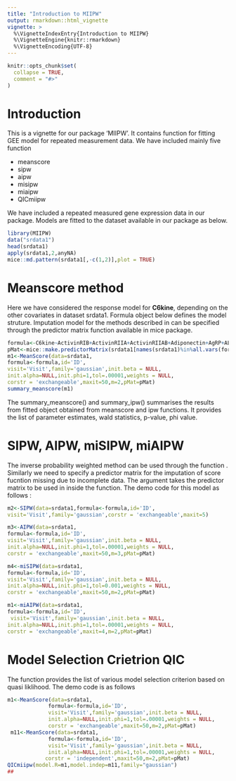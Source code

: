 ```yaml
---
title: "Introduction to MIIPW"
output: rmarkdown::html_vignette
vignette: >
  %\VignetteIndexEntry{Introduction to MIIPW}
  %\VignetteEngine{knitr::rmarkdown}
  %\VignetteEncoding{UTF-8}
---
```


```r
knitr::opts_chunk$set(
  collapse = TRUE,
  comment = "#>"
)
```
# Introduction
This is a vignette for our package 'MIIPW'. It contains function for fitting GEE model for repeated measurement data. We have included mainly five function

* meanscore
* sipw
* aipw
* misipw
* miaipw
* QICmiipw

We have included a repeated measured gene expression data in our package. Models are fitted to the dataset available in our package as below. 
```r
library(MIIPW)
data("srdata1")
head(srdata1)
apply(srdata1,2,anyNA)
mice::md.pattern(srdata1[,-c(1,2)],plot = TRUE)
```

# Meanscore method
Here we have considered the response model for __C6kine__, depending on the other covariates in dataset srdata1. Formula object below defines the model struture. Imputation model for the methods described in \link{MeanScore} can be specified through the predictor matrix function available in mice package.
```r
formula<-C6kine~ActivinRIB+ActivinRIIA+ActivinRIIAB+Adiponectin+AgRP+ALCAM
pMat<-mice::make.predictorMatrix(srdata1[names(srdata1)%in%all.vars(formula)])
m1<-MeanScore(data=srdata1,
formula<-formula,id='ID',
visit='Visit',family='gaussian',init.beta = NULL,
init.alpha=NULL,init.phi=1,tol=.00001,weights = NULL,
corstr = 'exchangeable',maxit=50,m=2,pMat=pMat)
summary_meanscore(m1)
```
The summary_meanscore() and summary_ipw() summarises the results from fitted object obtained from meanscore and ipw functions. It provides the list of parameter estimates, wald statistics, p-value, phi value. 

# SIPW, AIPW, miSIPW, miAIPW
The inverse probability weighted method can be used through the function \code{SIPW,AIPW,miSIPW,miAIPW}. Similarly we need to specify a predictor matrix for the imputation of score fucntion missing due to incomplete data. The \code{pMat} argument takes the predictor matrix to be used in \link{mice} inside the function. The demo code for this model as follows :
```r
m2<-SIPW(data=srdata1,formula<-formula,id='ID',
visit='Visit',family='gaussian',corstr = 'exchangeable',maxit=5)

m3<-AIPW(data=srdata1,
formula<-formula,id='ID',
visit='Visit',family='gaussian',init.beta = NULL,
init.alpha=NULL,init.phi=1,tol=.00001,weights = NULL,
corstr = 'exchangeable',maxit=50,m=3,pMat=pMat)

m4<-miSIPW(data=srdata1,
formula<-formula,id='ID',
visit='Visit',family='gaussian',init.beta = NULL,
init.alpha=NULL,init.phi=1,tol=0.001,weights = NULL,
corstr = 'exchangeable',maxit=50,m=2,pMat=pMat)

m1<-miAIPW(data=srdata1,
formula<-formula,id='ID',
 visit='Visit',family='gaussian',init.beta = NULL,
init.alpha=NULL,init.phi=1,tol=.00001,weights = NULL,
corstr = 'exchangeable',maxit=4,m=2,pMat=pMat)

```
# Model Selection Crietrion QIC
The \code{QICmiipw} function provides the list of various model selection criterion based on quasi liklihood. The demo code is as follows
```r
m1<-MeanScore(data=srdata1,
             formula<-formula,id='ID',
             visit='Visit',family='gaussian',init.beta = NULL,
             init.alpha=NULL,init.phi=1,tol=.00001,weights = NULL,
             corstr = 'exchangeable',maxit=50,m=2,pMat=pMat)
 m11<-MeanScore(data=srdata1,
             formula<-formula,id='ID',
             visit='Visit',family='gaussian',init.beta = NULL,
             init.alpha=NULL,init.phi=1,tol=.00001,weights = NULL,
            corstr = 'independent',maxit=50,m=2,pMat=pMat)
QICmiipw(model.R=m1,model.indep=m11,family="gaussian")
##
```
